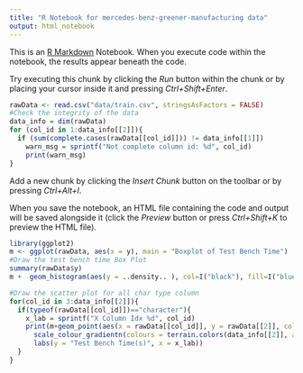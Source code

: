 ```yaml
---
title: "R Notebook for mercedes-benz-greener-manufacturing data"
output: html_notebook
---
```


This is an [R Markdown](http://rmarkdown.rstudio.com) Notebook. When you execute code within the notebook, the results appear beneath the code. 

Try executing this chunk by clicking the *Run* button within the chunk or by placing your cursor inside it and pressing *Ctrl+Shift+Enter*. 

```r
rawData <- read.csv("data/train.csv", stringsAsFactors = FALSE)
#Check the integrity of the data
data_info = dim(rawData)
for (col_id in 1:data_info[[2]]){
  if (sum(complete.cases(rawData[[col_id]])) != data_info[[1]])
    warn_msg = sprintf("Not complete column id: %d", col_id) 
    print(warn_msg)
}
```

Add a new chunk by clicking the *Insert Chunk* button on the toolbar or by pressing *Ctrl+Alt+I*.

When you save the notebook, an HTML file containing the code and output will be saved alongside it (click the *Preview* button or press *Ctrl+Shift+K* to preview the HTML file).

```r
library(ggplot2)
m <- ggplot(rawData, aes(x = y), main = "Boxplot of Test Bench Time")
#Draw the test bench time Box Plot
summary(rawData$y)
m +  geom_histogram(aes(y = ..density.. ), col=I("black"), fill=I("blue"), binwidth = 2) + geom_density(col=I("red"))+labs(y = "Density", x = "Time(s)")

#Draw the scatter plot for all char type column
for(col_id in 3:data_info[[2]]){
  if(typeof(rawData[[col_id]])=="character"){
    x_lab = sprintf("X Column Idx %d", col_id)
    print(m+geom_point(aes(x = rawData[[col_id]], y = rawData[[2]], colour = abs(rnorm(data_info[[1]]))))+
      scale_colour_gradientn(colours = terrain.colors(data_info[[2]], alpha = 0.5)) +
      labs(y = "Test Bench Time(s)", x = x_lab))
  }
}

```

